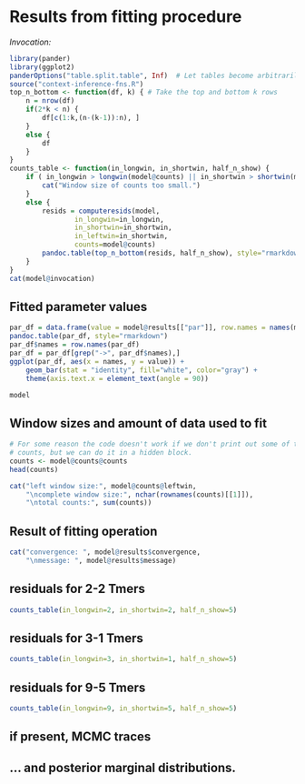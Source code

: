 # Results from fitting procedure

*Invocation:*
```r
library(pander)
library(ggplot2)
panderOptions("table.split.table", Inf)  # Let tables become arbitrarily wide rather than wrapping.
source("context-inference-fns.R")
top_n_bottom <- function(df, k) { # Take the top and bottom k rows
    n = nrow(df)
    if(2*k < n) {
        df[c(1:k,(n-(k-1)):n), ]
    }
    else {
        df
    }
}
counts_table <- function(in_longwin, in_shortwin, half_n_show) {
    if ( in_longwin > longwin(model@counts) || in_shortwin > shortwin(model@counts) ) {
        cat("Window size of counts too small.")
    }
    else {
        resids = computeresids(model,
                in_longwin=in_longwin,
                in_shortwin=in_shortwin,
                in_leftwin=in_shortwin,
                counts=model@counts)
        pandoc.table(top_n_bottom(resids, half_n_show), style="rmarkdown")
    }
}
cat(model@invocation)
```


## Fitted parameter values
```r
par_df = data.frame(value = model@results[["par"]], row.names = names(model@results[["par"]]))
pandoc.table(par_df, style="rmarkdown")
par_df$names = row.names(par_df)
par_df = par_df[grep("->", par_df$names),]
ggplot(par_df, aes(x = names, y = value)) +
    geom_bar(stat = "identity", fill="white", color="gray") +
    theme(axis.text.x = element_text(angle = 90))
```

```r
model
```


## Window sizes and amount of data used to fit
```r
# For some reason the code doesn't work if we don't print out some of the
# counts, but we can do it in a hidden block.
counts <- model@counts@counts
head(counts)
```


```r
cat("left window size:", model@counts@leftwin,
    "\ncomplete window size:", nchar(rownames(counts)[[1]]),
    "\ntotal counts:", sum(counts))
```


## Result of fitting operation
```r
cat("convergence: ", model@results$convergence,
    "\nmessage: ", model@results$message)
```

## residuals for 2-2 Tmers
```r
counts_table(in_longwin=2, in_shortwin=2, half_n_show=5)
```

## residuals for 3-1 Tmers
```r
counts_table(in_longwin=3, in_shortwin=1, half_n_show=5)
```

## residuals for 9-5 Tmers
```r
counts_table(in_longwin=9, in_shortwin=5, half_n_show=5)
```

## if present, MCMC traces


## ... and posterior marginal distributions.

